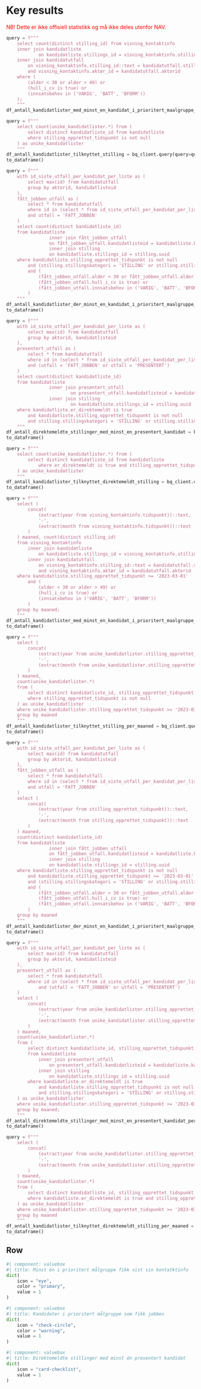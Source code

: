 # Key results

<span style="color:red;">
NB! Dette er ikke offisiell statistikk og må ikke deles utenfor NAV.
</span>

```python
query = f"""
    select count(distinct stilling_id) from visning_kontaktinfo
    inner join kandidatliste
            on kandidatliste.stillings_id = visning_kontaktinfo.stilling_id::text
    inner join kandidatutfall
        on visning_kontaktinfo.stilling_id::text = kandidatutfall.stillingsid
        and visning_kontaktinfo.aktør_id = kandidatutfall.aktorid
    where (
        (alder < 30 or alder > 49) or
        (hull_i_cv is true) or
        (innsatsbehov in ('VARIG', 'BATT', 'BFORM'))
    );
    """
df_antall_kandidatlister_med_minst_en_kandidat_i_prioritert_maalgruppe_som_har_faatt_vist_sin_kontaktinfo = bq_client.query(query=query).to_dataframe()
```

```python
query = f"""
    select count(unike_kandidatlister.*) from (
        select distinct kandidatliste_id from kandidatliste
        where stilling_opprettet_tidspunkt is not null
    ) as unike_kandidatlister
    """
df_antall_kandidatlister_tilknyttet_stilling = bq_client.query(query=query).
to_dataframe()
```

```python
query = f"""
    with id_siste_utfall_per_kandidat_per_liste as (
        select max(id) from kandidatutfall 
        group by aktorid, kandidatlisteid
    ),
    fått_jobben_utfall as (
        select * from kandidatutfall 
        where id in (select * from id_siste_utfall_per_kandidat_per_liste)
        and utfall = 'FATT_JOBBEN'
    )
    select count(distinct kandidatliste_id)
    from kandidatliste
                inner join fått_jobben_utfall
                on fått_jobben_utfall.kandidatlisteid = kandidatliste.kandidatliste_id
                inner join stilling
                on kandidatliste.stillings_id = stilling.uuid
    where kandidatliste.stilling_opprettet_tidspunkt is not null
        and (stilling.stillingskategori = 'STILLING' or stilling.stillingskategori is null)
        and (
            (fått_jobben_utfall.alder < 30 or fått_jobben_utfall.alder > 49) or 
            (fått_jobben_utfall.hull_i_cv is true) or 
            (fått_jobben_utfall.innsatsbehov in ('VARIG', 'BATT', 'BFORM'))
        )
    """
df_antall_kandidatlister_der_minst_en_kandidat_i_prioritert_maalgruppe_fikk_jobben = bq_client.query(query=query).
to_dataframe()
```

```python
query = f"""
    with id_siste_utfall_per_kandidat_per_liste as (
        select max(id) from kandidatutfall 
        group by aktorid, kandidatlisteid
    ),
    presentert_utfall as (
        select * from kandidatutfall 
        where id in (select * from id_siste_utfall_per_kandidat_per_liste)
        and (utfall = 'FATT_JOBBEN' or utfall = 'PRESENTERT')
    )
    select count(distinct kandidatliste_id)
    from kandidatliste
                inner join presentert_utfall
                        on presentert_utfall.kandidatlisteid = kandidatliste.kandidatliste_id
                inner join stilling
                        on kandidatliste.stillings_id = stilling.uuid
    where kandidatliste.er_direktemeldt is true 
        and kandidatliste.stilling_opprettet_tidspunkt is not null
        and stilling.stillingskategori = 'STILLING' or stilling.stillingskategori is null;
    """
df_antall_direktemeldte_stillinger_med_minst_en_presentert_kandidat = bq_client.query(query=query).
to_dataframe()
```

```python
query = f"""
    select count(unike_kandidatlister.*) from (
        select distinct kandidatliste_id from kandidatliste
            where er_direktemeldt is true and stilling_opprettet_tidspunkt is not null
    ) as unike_kandidatlister
    """
df_antall_kandidatlister_tilknyttet_direktemeldt_stilling = bq_client.query(query=query).
to_dataframe()
```

```python
query = f"""
    select (
        concat(
            (extract(year from visning_kontaktinfo.tidspunkt))::text,
            '-',
            (extract(month from visning_kontaktinfo.tidspunkt))::text
        )
    ) maaned, count(distinct stilling_id)
    from visning_kontaktinfo
        inner join kandidatliste
            on kandidatliste.stillings_id = visning_kontaktinfo.stilling_id::text
        inner join kandidatutfall
            on visning_kontaktinfo.stilling_id::text = kandidatutfall.stillingsid
            and visning_kontaktinfo.aktør_id = kandidatutfall.aktorid
    where kandidatliste.stilling_opprettet_tidspunkt >= '2023-03-01'
        and (
            (alder < 30 or alder > 49) or
            (hull_i_cv is true) or
            (innsatsbehov in ('VARIG', 'BATT', 'BFORM'))
        )
    group by maaned;
    """
df_antall_kandidatlister_med_minst_en_kandidat_i_prioritert_maalgruppe_som_har_faatt_vist_sin_kontaktinfo_per_maaned = bq_client.query(query=query).
to_dataframe()
```

```python
query = f"""
    select (
        concat(
            (extract(year from unike_kandidatlister.stilling_opprettet_tidspunkt))::text,
            '-',
            (extract(month from unike_kandidatlister.stilling_opprettet_tidspunkt))::text
        )
    ) maaned,
    count(unike_kandidatlister.*)
    from (
        select distinct kandidatliste_id, stilling_opprettet_tidspunkt from kandidatliste
        where stilling_opprettet_tidspunkt is not null
    ) as unike_kandidatlister
    where unike_kandidatlister.stilling_opprettet_tidspunkt >= '2023-03-01'
    group by maaned
    """
df_antall_kandidatlister_tilknyttet_stilling_per_maaned = bq_client.query(query=query).
to_dataframe()
```

```python
query = f"""
    with id_siste_utfall_per_kandidat_per_liste as (
        select max(id) from kandidatutfall 
        group by aktorid, kandidatlisteid
    ),
    fått_jobben_utfall as (
        select * from kandidatutfall 
        where id in (select * from id_siste_utfall_per_kandidat_per_liste)
        and utfall = 'FATT_JOBBEN'
    )
    select (
        concat(
            (extract(year from stilling_opprettet_tidspunkt))::text,
            '-',
            (extract(month from stilling_opprettet_tidspunkt))::text
        )
    ) maaned,
    count(distinct kandidatliste_id)
    from kandidatliste
                inner join fått_jobben_utfall
                on fått_jobben_utfall.kandidatlisteid = kandidatliste.kandidatliste_id
                inner join stilling
                on kandidatliste.stillings_id = stilling.uuid
    where kandidatliste.stilling_opprettet_tidspunkt is not null
        and kandidatliste.stilling_opprettet_tidspunkt >= '2023-03-01'
        and (stilling.stillingskategori = 'STILLING' or stilling.stillingskategori is null)
        and (
            (fått_jobben_utfall.alder < 30 or fått_jobben_utfall.alder > 49) or 
            (fått_jobben_utfall.hull_i_cv is true) or 
            (fått_jobben_utfall.innsatsbehov in ('VARIG', 'BATT', 'BFORM'))
        )
    group by maaned
    """
df_antall_kandidatlister_der_minst_en_kandidat_i_prioritert_maalgruppe_fikk_jobben_per_maaned = bq_client.query(query=query).
to_dataframe()
```

```python
query = f"""
    with id_siste_utfall_per_kandidat_per_liste as (
        select max(id) from kandidatutfall
        group by aktorid, kandidatlisteid
    ),
    presentert_utfall as (
        select * from kandidatutfall
        where id in (select * from id_siste_utfall_per_kandidat_per_liste)
            and (utfall = 'FATT_JOBBEN' or utfall = 'PRESENTERT')
    )
    select (
        concat(
            (extract(year from unike_kandidatlister.stilling_opprettet_tidspunkt))::text,
            '-',
            (extract(month from unike_kandidatlister.stilling_opprettet_tidspunkt))::text
        )
    ) maaned,
    count(unike_kandidatlister.*)
    from (
        select distinct kandidatliste_id, stilling_opprettet_tidspunkt
        from kandidatliste
            inner join presentert_utfall
                on presentert_utfall.kandidatlisteid = kandidatliste.kandidatliste_id
            inner join stilling
                on kandidatliste.stillings_id = stilling.uuid
        where kandidatliste.er_direktemeldt is true
            and kandidatliste.stilling_opprettet_tidspunkt is not null
            and stilling.stillingskategori = 'STILLING' or stilling.stillingskategori is null
    ) as unike_kandidatlister
    where unike_kandidatlister.stilling_opprettet_tidspunkt >= '2023-03-01'
    group by maaned;
    """
df_antall_direktemeldte_stillinger_med_minst_en_presentert_kandidat_per_maaned = bq_client.query(query=query).
to_dataframe()
```

```python
query = f"""
    select (
        concat(
            (extract(year from unike_kandidatlister.stilling_opprettet_tidspunkt))::text,
            '-',
            (extract(month from unike_kandidatlister.stilling_opprettet_tidspunkt))::text
        )
    ) maaned,
    count(unike_kandidatlister.*)
    from (
        select distinct kandidatliste_id, stilling_opprettet_tidspunkt from kandidatliste
        where kandidatliste.er_direktemeldt is true and stilling_opprettet_tidspunkt is not null
    ) as unike_kandidatlister
    where unike_kandidatlister.stilling_opprettet_tidspunkt >= '2023-03-01'
    group by maaned
    """
df_antall_kandidatlister_tilknyttet_direktemeldt_stilling_per_maaned = bq_client.query(query=query).
to_dataframe()
```

## Row

```python
#| component: valuebox
#| title: Minst én i prioritert målgruppe fikk vist sin kontatktinfo
dict(
    icon = "eye",
    color = "primary",
    value = 1
)
```

```python
#| component: valuebox
#| title: Kandidater i prioritert målgruppe som fikk jobben
dict(
    icon = "check-circle",
    color = "warning",
    value = 1
)
```

```python
#| component: valuebox
#| title: Direktemeldte stillinger med minst én presentert kandidat
dict(
    icon = "card-checklist",
    value = 1
)
```